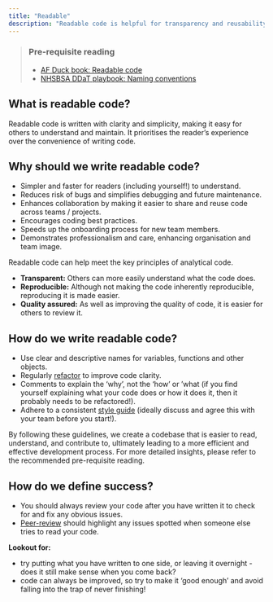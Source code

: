 ```yaml
---
title: "Readable"
description: "Readable code is helpful for transparency and reusability and a marker of quality analysis."
---
```


> ### Pre-requisite reading
>
> * [AF Duck book: Readable code][duck-book]
> * [NHSBSA DDaT playbook: Naming conventions][ddat-playbook]

## What is readable code?

Readable code is written with clarity and simplicity, making it easy for others to understand and maintain. It prioritises the reader's experience over the convenience of writing code.

## Why should we write readable code?

* Simpler and faster for readers (including yourself!) to understand.
* Reduces risk of bugs and simplifies debugging and future maintenance.
* Enhances collaboration by making it easier to share and reuse code across teams / projects.
* Encourages coding best practices.
* Speeds up the onboarding process for new team members.
* Demonstrates professionalism and care, enhancing organisation and team image.

Readable code can help meet the key principles of analytical code.

* **Transparent:** Others can more easily understand what the code does.
* **Reproducible:** Although not making the code inherently reproducible, reproducing it is made easier.
* **Quality assured:** As well as improving the quality of code, it is easier for others to review it.

## How do we write readable code?

* Use clear and descriptive names for variables, functions and other objects.
* Regularly [refactor](https://en.wikipedia.org/wiki/Code_refactoring) to improve code clarity.
* Comments to explain the 'why', not the 'how' or 'what (if you find yourself explaining what your code does or how it does it, then it probably needs to be refactored!).
* Adhere to a consistent [style guide][ddat-style-guide] (ideally discuss and agree this with your team before you start!).

By following these guidelines, we create a codebase that is easier to read, understand, and contribute to, ultimately leading to a more efficient and effective development process. For more detailed insights, please refer to the recommended pre-requisite reading.

## How do we define success?

* You should always review your code after you have written it to check for and fix any obvious issues.
* [Peer-review][peer-review] should highlight any issues spotted when someone else tries to read your code.

**Lookout for:**

* try putting what you have written to one side, or leaving it overnight - does it still make sense when you come back?
* code can always be improved, so try to make it 'good enough' and avoid falling into the trap of never finishing!


[duck-book]: https://best-practice-and-impact.github.io/qa-of-code-guidance/readable_code.html
[ddat-playbook]: https://nhsbsa.github.io/nhsbsa-digital-playbook/development/coding-naming-conventions/
[ddat-style-guide]: https://nhsbsa.github.io/nhsbsa-digital-playbook/development/coding-style-guide/
[peer-review]: /guidance/04-peer-review/pages/07-peer-reviewed.qmd
